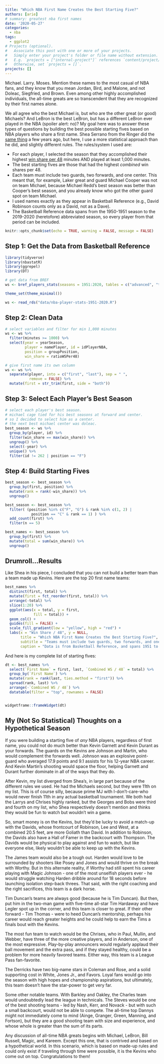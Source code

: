 ```yaml
---
title: "Which NBA First Name Creates the Best Starting Five?"
authors: [arie]
# summary: greatest nba first names
date: '2020-05-27'
categories:
  - nba
tags:
  - ggplot2
# Projects (optional).
#   Associate this post with one or more of your projects.
#   Simply enter your project's folder or file name without extension.
#   E.g. `projects = ["internal-project"]` references `content/project/deep-learning/index.md`.
#   Otherwise, set `projects = []`.
projects: []
---
```


Michael. Larry. Moses. Mention these names to the most casual of NBA fans, and they know that you mean Jordan, Bird, and Malone, and not Doleac, Siegfried, and Brown. Even among other highly accomplished individuals, the all-time greats are so transcendent that they are recognized by their first names alone.

We all agree who the best Michael is, but who are the other great (or good) Michaels? And LeBron is the best LeBron, but has a different LeBron ever played in the NBA (spoiler alert: no)? My goal here was to answer these types of questions by building the best possible starting fives based on NBA players who share a first name. Shea Serrano from the Ringer did the [same thing](https://www.theringer.com/nba/2017/7/7/16077712/nba-first-name-game-e1a2249dcab0) a few years ago, but here, I use a more statistical approach than he did, and slightly different rules. The rules/system I used are:

- For each player, I selected the season that they accomplished their highest [win share per 48](https://www.basketball-reference.com/about/ws.html) minutes AND played at least 1,000 minutes. 
- The best starting fives are those that had the highest *combined* win shares per 48.
- Each team must include two guards, two forwards, and one center. This meant that, for example, Laker great and guard Michael Cooper was not on team Michael, because Michael Redd's best season was better than Cooper's best season, and you already know who got the other guard spot on team Michael.
- I used names exactly as they appear in Basketball Reference (e.g., David Robinson counts only as a David, not as a Dave).
- The Basketball Reference data spans from the 1950-1951 season to the 2019-2020 (heretofore) abbreviated season, so every player from that period can be included.



```r

knitr::opts_chunk$set(echo = TRUE, warning = FALSE, message = FALSE)


```

## Step 1: Get the Data from Basketball Reference

```r

library(tidyverse)
library(nbastatR)
library(ggrepel)
library(DT)

```


```r

# get data from BREF
ws <- bref_players_stats(seasons = 1951:2020, tables = c("advanced", "totals"))


```


```r


theme_set(theme_minimal())

ws <- read_rds("data/nba-player-stats-1951-2020.R")


```

## Step 2: Clean Data

```r

# select variables and filter for min 1,000 minutes
ws <- ws %>% 
  filter(minutes >= 1000) %>% 
  select(year = yearSeason,
         player = namePlayer, id = idPlayerNBA, 
         position = groupPosition,
         win_share = ratioWSPer48) 

# give first name its own column
ws <- ws %>% 
  separate(player, into = c("first", "last"), sep = " ",
           remove = FALSE) %>% 
  mutate(first = str_trim(first, side = "both"))
```




## Step 3: Select Each Player's Best Season

```r

# select each player's best season.
# michael cage tied for his best seasons at forward and center.  
# so I decided to select him as a center.
# the next best michael center was doleac.
best_season <- ws %>% 
  group_by(player, id) %>%
  filter(win_share == max(win_share)) %>% 
  ungroup() %>% 
  select(-year) %>% 
  unique() %>% 
  filter(id != 262 | position == "F")


```

## Step 4: Build Starting Fives

```r

best_season <- best_season %>% 
  group_by(first, position) %>% 
  mutate(rank = rank(-win_share)) %>% 
  ungroup() 

best_season <- best_season %>% 
  filter( (position %in% c("F", "G") & rank %in% c(1, 2) |
            position == "C" & rank == 1) ) %>% 
  add_count(first) %>% 
  filter(n == 5)

best_names <- best_season %>% 
  group_by(first) %>% 
  mutate(total = sum(win_share)) %>% 
  ungroup() 


```

## Drumroll...Results

Like Shea in his piece, I concluded that you can not build a better team than a team made up Kevins. Here are the top 20 first name teams:

```r
best_names %>% 
  distinct(first, total) %>% 
  mutate(first = fct_reorder(first, total)) %>% 
  arrange(-total) %>% 
  slice(1:20) %>% 
  ggplot(aes(x = total, y = first,
             fill = total)) +
  geom_col() +
  guides(fill = FALSE) +
  scale_fill_gradient(low = "yellow", high = "red") +
  labs(x = "Win Share / 48", y = NULL,
       title = "Which NBA First Name Creates the Best Starting Five?",
       subtitle = "Teams must include two guards, two forwards, and one center.",
       caption = "Data is from Basketball Reference, and spans 1951 to 2020 seasons.\nCreated by Arie Spirgel") 
```


And here is my complete list of starting fives:

```r

dt <- best_names %>% 
  select(`First Name` = first, last, `Combined WS / 48` = total) %>% 
  group_by(`First Name`) %>% 
  mutate(rank = rank(last, ties.method = "first")) %>% 
  spread(rank, last) %>% 
  arrange(-`Combined WS / 48`) %>% 
  datatable(filter = "top", rownames = FALSE)


widgetframe::frameWidget(dt)
```


## My (Not So Statistical) Thoughts on a Hypothetical Season

If you were building a starting five of *any* NBA players, regardless of first name, you could not do much better than Kevin Garnett and Kevin Durant as your forwards. The guards on the Kevins are Johnson and Martin, who would complement the forwards well. Johnson was an explosive point-guard who averaged 17.9 points and 9.1 assists for his 12-year NBA career. And Kevin Martin's shooting would space the floor, helping Garnett and Durant further dominate in all of the ways that they do.

After Kevin, my list diverged from Shea's, in large part because of the different rules we used. He had the Michaels second, but they were 11th on my list. This is of course silly, because prime MJ with I-don't-care-who would never finish 11th in any actual basketball tournament. We both had the Larrys and Chrises  highly ranked, but the Georges and Bobs were third and fourth on my list, who Shea respectively doesn't mention and thinks they would be fun to watch but wouldn't win a game.

So, smart money is on the Kevins, but they'd be lucky to avoid a match-up with the Davids, whose frontcourt of Robinson, Lee and West, at a combined 20.5 feet, are more Goliath than David. In addition to Robinson, the Davids also have a Hall of Famer in the backcourt with Thompson. The Davids would be physical to play against and fun to watch, but like everyone else, likely wouldn't be able to keep up with the Kevins.

The James team would also be a tough out. Harden would love to be surrounded by shooters like Posey and Jones and would thrive on the break with Worthy. But in this alternate reality, if Worthy had still spent his career playing with Magic Johnson - one of the most unselfish players ever - he would struggle watching Harden dribble around for 18 seconds before launching isolation step-back threes. That said, with the right coaching and the right sacrifices, this team is a dark horse.

Tim Duncan's teams are always good (because he is Tim Duncan). But then, put him in the two-man game with five-time all-star Tim Hardaway and have Legler spot up in the corner, and this team is closer to great. If their other forward - Tim Thomas - were to heed Duncan's mentorship, perhaps his career would reach greater heights and he could help to earn the Tims a finals bout with the Kevins. 

The most fun team to watch would be the Chrises, who in Paul, Mullin, and Webber, have three of the more creative players, and in Anderson, one of the most expressive. Play-by-play announcers would regularly applaud their ball movement and the extra pass, and if they stayed healthy, could be a problem for more heavily favored teams. Either way, this team is a League Pass fan-favorite.

The Derricks have two big-name stars in Coleman and Rose, and a solid supporting cost in White, Jones Jr., and Favors. Loyal fans would go into the season with high hopes and championship aspirations, but ultimately, this team doesn't have the star-power to get very far. 

Some other notable teams. With Barkley and Oakley, the Charles team would undoubtedly lead the league in technicals. The Steves would be one of the best shooting teams - led by Nash, Kerr, and Novack - but with such a small backcourt, would not be able to compete. The all-time top Dannys might not immediately come to mind (Ainge, Granger, Green, Manning, and Fortson), but they are a good shooting team with size and experience, and whose whole is greater than the sum of its parts.

Any discussion of all-time NBA greats begins with Michael, LeBron, Bill Russell, Magic, and Kareem. Except this one, that is contrived and based on a hypothetical world. In this scenario, which is based on made-up rules and could only exist if traveling through time were possible, it is the Kevins who come out on top. Congratulations to them!

